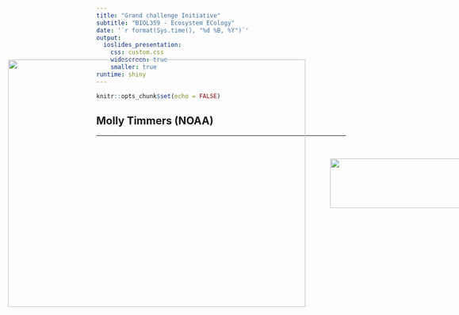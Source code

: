 ```yaml
---
title: "Grand challenge Initiative"
subtitle: "BIOL359 - Ecosystem ECology"
date: '`r format(Sys.time(), "%d %B, %Y")`'
output: 
  ioslides_presentation:
    css: custom.css
    widescreen: true
    smaller: true
runtime: shiny
---
```


```r
knitr::opts_chunk$set(echo = FALSE)
```

## Molly Timmers (NOAA)
<hr>
<br/>

<IMG STYLE="position:absolute; TOP:175px; LEFT:50px; WIDTH:600px; HEIGHT:500px" SRC="images/molly.png">

<IMG STYLE="position:absolute; TOP:375px; LEFT:700px; WIDTH:300px; HEIGHT:100px" SRC="images/noaa.png">
  

